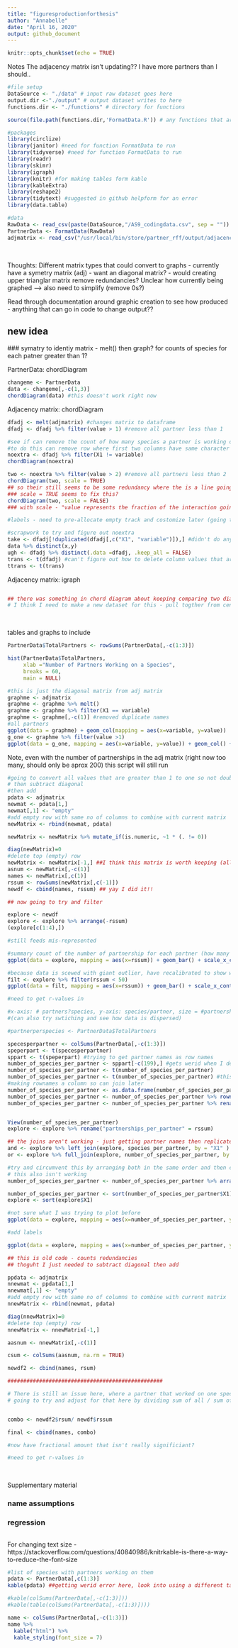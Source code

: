 ```yaml
---
title: "figuresproductionforthesis"
author: "Annabelle"
date: "April 16, 2020"
output: github_document
---
```


```r
knitr::opts_chunk$set(echo = TRUE)
```

Notes
The adjacency matrix isn't updating?? I have more partners than I should.. 

```r
#file setup 
DataSource <- "./data" # input raw dataset goes here
output.dir <-"./output" # output dataset writes to here
functions.dir <- "./functions" # directory for functions 

source(file.path(functions.dir,'FormatData.R')) # any functions that are called up by this markdown document need to be sourced here

#packages
library(circlize)
library(janitor) #need for function FormatData to run 
library(tidyverse) #need for function FormatData to run 
library(readr)
library(skimr)
library(igraph)
library(knitr) #for making tables form kable 
library(kableExtra)
library(reshape2)
library(tidytext) #suggested in github helpform for an error
library(data.table)

#data 
RawData <- read_csv(paste(DataSource,"/AS9_codingdata.csv", sep = ""))
PartnerData <- FormatData(RawData)
adjmatrix <- read_csv("/usr/local/bin/store/partner_rff/output/adjacencymatrix.csv")
```

<br>

Thoughts: 
Different matrix types that could convert to graphs
- currently have a symetry matrix (adj)
- want an diagonal matrix?
- would creating upper trianglar matrix remove redundancies? Unclear how currently being graphed 
--> also need to simplify (remove 0s?)

Read through documentation around graphic creation to see how produced - anything that can go in code to change output?? 

## new idea
  ### symatry to identiy matrix - melt() then graph? for counts of species for each patner greater than 1? 

PartnerData: chordDiagram
```r
changeme <- PartnerData
data <- changeme[,-c(1,3)]
chordDiagram(data) #this doesn't work right now 

```



Adjacency matrix: chordDiagram
```r
dfadj <- melt(adjmatrix) #changes matrix to dataframe
dfadj <- dfadj %>% filter(value > 1) #remove all partner less than 1

#see if can remove the count of how many species a partner is working on (loop going back to self)
#to do this can remove row where first two columns have same character
noextra <- dfadj %>% filter(X1 != variable)
chordDiagram(noextra)

two <- noextra %>% filter(value > 2) #remove all partners less than 2 
chordDiagram(two, scale = TRUE)
## so their still seems to be some redundancy where the is a line going from parter a to partner b and another line (samve value) going from b back to a 
### scale = TRUE seems to fix this? 
chordDiagram(two, scale = FALSE)
### with scale - "value represents the fraction of the interaction going to one other secto"

#labels - need to pre-allocate empty track and costomize later (going to be a pain for each so just do later?)

#scrapwork to try and figure out noextra
take <- dfadj[!duplicated(dfadj[,c("X1", "variable")]),] #didn't do anything
data %>% distinct(x,y)
ugh <- dfadj %>% distinct(.data =dfadj, .keep_all = FALSE)
trans <- t(dfadj) #can't figure out how to delete column values that are the same
ttrans <- t(trans)

```


Adjacency matrix: igraph 
```r

```


```r
## there was something in chord diagram about keeping comparing two diagrams (keeps scale the same fro each?)
# I think I need to make a new dataset for this - pull togther from centroids data where mississippi is dividing line? 
```


<br>

tables and graphs to include 


```r
PartnerData$TotalPartners <- rowSums(PartnerData[,-c(1:3)])

hist(PartnerData$TotalPartners,
     xlab ="Number of Partners Working on a Species",
     breaks = 60,
     main = NULL)

```



```r
#this is just the diagonal matrix from adj matrix 
graphme <- adjmatrix
graphme <- graphme %>% melt()
graphme <- graphme %>% filter(X1 == variable)
graphme <- graphme[,-c(1)] #removed duplicate names
#all partners
ggplot(data = graphme) + geom_col(mapping = aes(x=variable, y=value))
g_one <- graphme %>% filter(value >1)
ggplot(data = g_one, mapping = aes(x=variable, y=value)) + geom_col() + theme(axis.text.x = element_text(angle = 90)) + scale_y_continuous(name ="Number of Species", limits=c(0,45)) + scale_x_discrete(name ="Name of Partner")
```

Note, even with the number of partnerships in the adj matrix (right now too many, should only be aprox 200) this script will still run 
```r
#going to convert all values that are greater than 1 to one so not double counting 
# then subtract diagonal 
#then add 
pdata <- adjmatrix
newmat <- pdata[1,]
newmat[,1] <- "empty" 
#add empty row with same no of columns to combine with current matrix 
newMatrix <- rbind(newmat, pdata)

newMatrix <- newMatrix %>% mutate_if(is.numeric, ~1 * (. != 0))

diag(newMatrix)=0
#delete top (empty) row 
newMatrix <- newMatrix[-1,] ##I think this matrix is worth keeping (all numers now 1s and 0s )
asnum <- newMatrix[,-c(1)]
names <- newMatrix[,c(1)]
rssum <- rowSums(newMatrix[,c(-1)])
newdf <- cbind(names, rssum) ## yay I did it!! 

## now going to try and filter

explore <- newdf 
explore <- explore %>% arrange(-rssum)
(explore[c(1:4),])

#still feeds mis-represented 

#summary count of the number of partnership for each partner (how many partner have 2 parnters, 3 etc? ) 
ggplot(data = explore, mapping = aes(x=rssum)) + geom_bar() + scale_x_continuous(name ="Number of Partner", limits=c(-1,175)) + scale_y_continuous(name ="Frequency", limits=c(0,50))

#because data is scewed with giant outlier, have recalibrated to show what majority of the data looks like 
filt <- explore %>% filter(rssum < 50) 
ggplot(data = filt, mapping = aes(x=rssum)) + geom_bar() + scale_x_continuous(name ="Number of Partner", limits=c(-1,40)) + scale_y_continuous(name ="Frequency", limits=c(0,20))

#need to get r-values in 
```



```r
#x-axis: # partners?species, y-axis: species/partner, size = #partnerships/partner 
#(can also try swtiching and see how data is dispersed)

#partnerperspecies <- PartnerData$TotalPartners

specesperpartner <- colSums(PartnerData[,-c(1:3)])
speperpart <- t(specesperpartner)
sppart <- t(speperpart) #trying to get partner names as row names
number_of_species_per_partner <- sppart[-c(199),] #gets werid when I delete the bottom row
number_of_species_per_partner <- t(number_of_species_per_partner)
number_of_species_per_partner <- t(number_of_species_per_partner) #this works
#making rownames a column so can join later 
number_of_species_per_partner <- as.data.frame(number_of_species_per_partner)
number_of_species_per_partner <- number_of_species_per_partner %>% rownames_to_column(var = "X1")
number_of_species_per_partner <- number_of_species_per_partner %>% rename("species_per_partner" = V1) 


View(number_of_species_per_partner)
explore <- explore %>% rename("partnerships_per_partner" = rssum)

## the joins aren't working - just getting partner names then replicated row columns
and <- explore %>% left_join(explore, species_per_partner, by = "X1" )
or <- explore %>% full_join(explore, number_of_species_per_partner, by = "X1")

#try and circumvent this by arranging both in the same order and then combining by add column 
# this also isn't working 
number_of_species_per_partner <- number_of_species_per_partner %>% arrange(number_of_species_per_partner)

number_of_species_per_partner <- sort(number_of_species_per_partner$X1)
explore <- sort(explore$X1)

#not sure what I was trying to plot before
ggplot(data = explore, mapping = aes(x=number_of_species_per_partner, y=Number_of_partnerships_per_partner)) + geom_point()

#add labels 

ggplot(data = explore, mapping = aes(x=number_of_species_per_partner, y=Number_of_partnerships_per_partner)) + geom_point() + geom_label(mapping = aes(x=number_of_species_per_partner, y=Number_of_partnerships_per_partner, label = X1))


```



```r
## this is old code - counts redundancies 
## thoguht I just needed to subtract diagonal then add 

ppdata <- adjmatrix
nnewmat <- ppdata[1,]
nnewmat[,1] <- "empty" 
#add empty row with same no of columns to combine with current matrix 
nnewMatrix <- rbind(newmat, pdata)

diag(nnewMatrix)=0
#delete top (empty) row 
nnewMatrix <- nnewMatrix[-1,]

aasnum <- nnewMatrix[,-c(1)]

csum <- colSums(aasnum, na.rm = TRUE)

newdf2 <- cbind(names, rsum)

#################################################

# There is still an issue here, where a partner that worked on one species, but had more parnterships in that conservation agreement looks like it has more partners than another partner that worked on more than one species with less partners. 
# going to try and adjust for that here by dividing sum of all / sum of 1s 


combo <- newdf2$rsum/ newdf$rssum

final <- cbind(names, combo)

#now have fractional amount that isn't really significiant?
```


```r
#need to get r-values in 
```


<br>

Supplementary material 

### name assumptions

### regression 

```r

```

For changing text size - https://stackoverflow.com/questions/40840986/knitrkable-is-there-a-way-to-reduce-the-font-size


```r
#list of species with partners working on them 
pdata <- PartnerData[,c(1:3)]
kable(pdata) ##getting werid error here, look into using a different table format? 
```


```r
#kable(colSums(PartnerData[,-c(1:3)]))
#kable(table(colSums(PartnerData[,-c(1:3)])))

name <- colSums(PartnerData[,-c(1:3)])
name %>%
  kable("html") %>% 
  kable_styling(font_size = 7)

```

